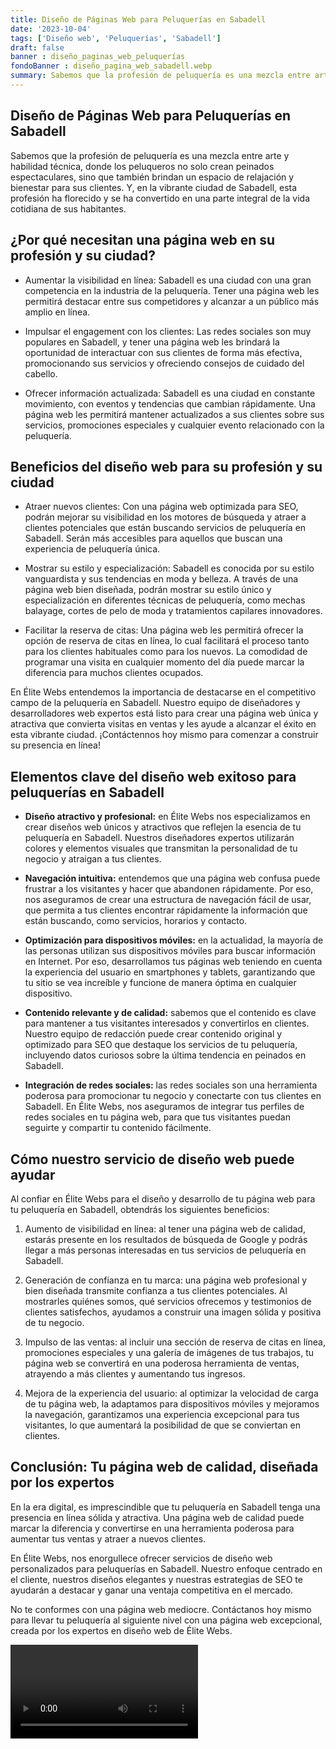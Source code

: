 ```yaml
---
title: Diseño de Páginas Web para Peluquerías en Sabadell
date: '2023-10-04'
tags: ['Diseño web', 'Peluquerías', 'Sabadell']
draft: false
banner : diseño_paginas_web_peluquerías
fondoBanner : diseño_pagina_web_sabadell.webp
summary: Sabemos que la profesión de peluquería es una mezcla entre arte y habilidad técnica, donde los peluqueros no solo crean peinados espectaculares, sino que también brindan un espacio de relajación y bienestar para sus clientes. Y, en la vibrante ciudad de Sabadell, esta profesión ha florecido y se ha convertido en una parte integral de la vida cotidiana de sus habitantes.
---
```


## Diseño de Páginas Web para Peluquerías en Sabadell

Sabemos que la profesión de peluquería es una mezcla entre arte y habilidad técnica, donde los peluqueros no solo crean peinados espectaculares, sino que también brindan un espacio de relajación y bienestar para sus clientes. Y, en la vibrante ciudad de Sabadell, esta profesión ha florecido y se ha convertido en una parte integral de la vida cotidiana de sus habitantes.

## ¿Por qué necesitan una página web en su profesión y su ciudad?

- Aumentar la visibilidad en línea: Sabadell es una ciudad con una gran competencia en la industria de la peluquería. Tener una página web les permitirá destacar entre sus competidores y alcanzar a un público más amplio en línea.

- Impulsar el engagement con los clientes: Las redes sociales son muy populares en Sabadell, y tener una página web les brindará la oportunidad de interactuar con sus clientes de forma más efectiva, promocionando sus servicios y ofreciendo consejos de cuidado del cabello.

- Ofrecer información actualizada: Sabadell es una ciudad en constante movimiento, con eventos y tendencias que cambian rápidamente. Una página web les permitirá mantener actualizados a sus clientes sobre sus servicios, promociones especiales y cualquier evento relacionado con la peluquería.

## Beneficios del diseño web para su profesión y su ciudad

- Atraer nuevos clientes: Con una página web optimizada para SEO, podrán mejorar su visibilidad en los motores de búsqueda y atraer a clientes potenciales que están buscando servicios de peluquería en Sabadell. Serán más accesibles para aquellos que buscan una experiencia de peluquería única.

- Mostrar su estilo y especialización: Sabadell es conocida por su estilo vanguardista y sus tendencias en moda y belleza. A través de una página web bien diseñada, podrán mostrar su estilo único y especialización en diferentes técnicas de peluquería, como mechas balayage, cortes de pelo de moda y tratamientos capilares innovadores.

- Facilitar la reserva de citas: Una página web les permitirá ofrecer la opción de reserva de citas en línea, lo cual facilitará el proceso tanto para los clientes habituales como para los nuevos. La comodidad de programar una visita en cualquier momento del día puede marcar la diferencia para muchos clientes ocupados.

En Élite Webs entendemos la importancia de destacarse en el competitivo campo de la peluquería en Sabadell. Nuestro equipo de diseñadores y desarrolladores web expertos está listo para crear una página web única y atractiva que convierta visitas en ventas y les ayude a alcanzar el éxito en esta vibrante ciudad. ¡Contáctennos hoy mismo para comenzar a construir su presencia en línea!

<GifSeo />

<Cta />

## Elementos clave del diseño web exitoso para peluquerías en Sabadell

- **Diseño atractivo y profesional:** en Élite Webs nos especializamos en crear diseños web únicos y atractivos que reflejen la esencia de tu peluquería en Sabadell. Nuestros diseñadores expertos utilizarán colores y elementos visuales que transmitan la personalidad de tu negocio y atraigan a tus clientes.

- **Navegación intuitiva:** entendemos que una página web confusa puede frustrar a los visitantes y hacer que abandonen rápidamente. Por eso, nos aseguramos de crear una estructura de navegación fácil de usar, que permita a tus clientes encontrar rápidamente la información que están buscando, como servicios, horarios y contacto.

- **Optimización para dispositivos móviles:** en la actualidad, la mayoría de las personas utilizan sus dispositivos móviles para buscar información en Internet. Por eso, desarrollamos tus páginas web teniendo en cuenta la experiencia del usuario en smartphones y tablets, garantizando que tu sitio se vea increíble y funcione de manera óptima en cualquier dispositivo.

- **Contenido relevante y de calidad:** sabemos que el contenido es clave para mantener a tus visitantes interesados y convertirlos en clientes. Nuestro equipo de redacción puede crear contenido original y optimizado para SEO que destaque los servicios de tu peluquería, incluyendo datos curiosos sobre la última tendencia en peinados en Sabadell.

- **Integración de redes sociales:** las redes sociales son una herramienta poderosa para promocionar tu negocio y conectarte con tus clientes en Sabadell. En Élite Webs, nos aseguramos de integrar tus perfiles de redes sociales en tu página web, para que tus visitantes puedan seguirte y compartir tu contenido fácilmente.

## Cómo nuestro servicio de diseño web puede ayudar

Al confiar en Élite Webs para el diseño y desarrollo de tu página web para tu peluquería en Sabadell, obtendrás los siguientes beneficios:

1. Aumento de visibilidad en línea: al tener una página web de calidad, estarás presente en los resultados de búsqueda de Google y podrás llegar a más personas interesadas en tus servicios de peluquería en Sabadell.

2. Generación de confianza en tu marca: una página web profesional y bien diseñada transmite confianza a tus clientes potenciales. Al mostrarles quiénes somos, qué servicios ofrecemos y testimonios de clientes satisfechos, ayudamos a construir una imagen sólida y positiva de tu negocio.

3. Impulso de las ventas: al incluir una sección de reserva de citas en línea, promociones especiales y una galería de imágenes de tus trabajos, tu página web se convertirá en una poderosa herramienta de ventas, atrayendo a más clientes y aumentando tus ingresos.

4. Mejora de la experiencia del usuario: al optimizar la velocidad de carga de tu página web, la adaptamos para dispositivos móviles y mejoramos la navegación, garantizamos una experiencia excepcional para tus visitantes, lo que aumentará la posibilidad de que se conviertan en clientes.

## Conclusión: Tu página web de calidad, diseñada por los expertos

En la era digital, es imprescindible que tu peluquería en Sabadell tenga una presencia en línea sólida y atractiva. Una página web de calidad puede marcar la diferencia y convertirse en una herramienta poderosa para aumentar tus ventas y atraer a nuevos clientes.

En Élite Webs, nos enorgullece ofrecer servicios de diseño web personalizados para peluquerías en Sabadell. Nuestro enfoque centrado en el cliente, nuestros diseños elegantes y nuestras estrategias de SEO te ayudarán a destacar y ganar una ventaja competitiva en el mercado.

No te conformes con una página web mediocre. Contáctanos hoy mismo para llevar tu peluquería al siguiente nivel con una página web excepcional, creada por los expertos en diseño web de Élite Webs.

<Video />

<CtaBot job='Peluquerías' city='Sabadell'/>

<Gmaps query='Sabadell+españa+maps' />